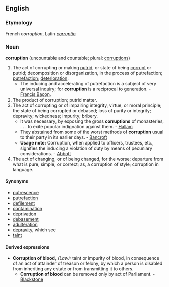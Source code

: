 ==English==
===Etymology===
French ''corruption'', Latin ''[[corruptio]]''

===Noun===
'''corruption''' (uncountable and countable; plural: [[corruptions]])

#The act of corrupting or making [[putrid]], or state of being [[corrupt]] or putrid; decomposition or disorganization, in the process of putrefaction; [[putrefaction]]; [[deterioration]].
#*The inducing and accelerating of putrefaction is a subject of very universal inquiry; for '''corruption''' is a reciprocal to generation. - [[Francis Bacon]].
#The product of corruption; putrid matter.
#The act of corrupting or of impairing integrity, virtue, or moral principle; the state of being corrupted or debased; loss of purity or integrity; depravity; wickedness; impurity; bribery.
#*It was necessary, by exposing the gross '''corruptions''' of monasteries, . . . to exite popular indignation against them. - [[Hallam]]
#*They abstained from some of the worst methods of '''corruption''' usual to their party in its earlier days. - [[Bancroft]]
#*'''Usage note:''' Corruption, when applied to officers, trustees, etc., signifies the inducing a violation of duty by means of pecuniary considerations. - [[Abbott]]
#The act of changing, or of being changed, for the worse; departure from what is pure, simple, or correct; as, a corruption of style; corruption in language.

====Synonyms====
*[[putrescence]]
*[[putrefaction]]
*[[defilement]]
*[[contamination]]
*[[deprivation]]
*[[debasement]]
*[[adulteration]]
*[[depravity]], which see
*[[taint]]

====Derived expressions====
*'''Corruption of blood,''' ''(Law):'' taint or impurity of blood, in consequence of an act of attainder of treason or felony, by which a person is disabled from inheriting any estate or from transmitting it to others.
**'''Corruption of blood''' can be removed only by act of Parliament. - [[Blackstone]]